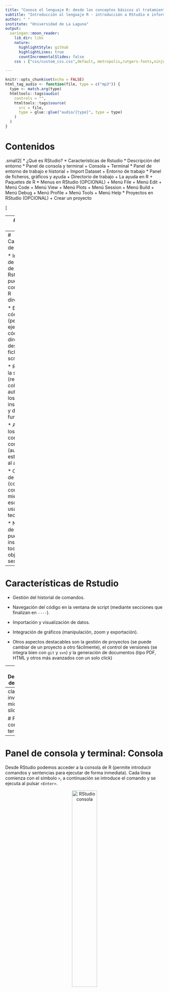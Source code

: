 ```yaml
---
title: "Conoce el lenguaje R: desde los conceptos básicos al tratamiento de datos y gráficos"
subtitle: "Introducción al lenguaje R - introducción a RStudio e informes. " 
author: " "
institute: "Universidad de La Laguna"
output:
  xaringan::moon_reader:
    lib_dir: libs
    nature:
      highlightStyle: github
      highlightLines: true
      countIncrementalSlides: false
    css : ["css/custom_css.css",default, metropolis,rutgers-fonts,ninjutsu]

---
```





```r
knitr::opts_chunk$set(echo = FALSE)
html_tag_audio <- function(file, type = c("mp3")) {
  type <- match.arg(type)
  htmltools::tags$audio(
    controls = "",
    htmltools::tags$source(
      src = file,
      type = glue::glue("audio/{type}", type = type)
    )
  )
}
```
# Contenidos

.small2[
* ¿Qué es RStudio?
* Características de Rstudio
* Descripción del entorno
* Panel de consola y terminal
  + Consola
  + Terminal
* Panel de entorno de trabajo e historial
  + Import Dataset
  + Entorno de trabajo
* Panel de ficheros, gráficos y ayuda
  + Directorio de trabajo
  + La ayuda en R
  + Paquetes de R
* Menus en RStudio (OPCIONAL)
  + Menú File
  + Menú Edit
  + Menú Code
  + Menú View
  + Menú Plots
  + Menú Session
  + Menú Build
  + Menú Debug
  + Menú Profile
  + Menú Tools
  + Menú Help
* Proyectos en RStudio (OPCIONAL)
  + Crear un proyecto
  


]


---
# ¿Qué es RStudio?

* RStudio es una herramienta __IDE (_Integrated Development Environment_)__ para __R__, libre y gratuita que facilita:
    * Trabajar con R y gráficos de R de forma interactiva.
    * Organizar el código y mantener múltiples proyectos.
    * Gestión de los paquetes de R (instalación, actualización,..).
    * Crear y compartir informes (utilizando un lenguaje llamado markdown).
    * Compartir código y colaborar con otros usuarios.
* RStudio es un programa desarrollado por la empresa del mismo nombre (la empresa ofrece servicios adicionales de consultoría y formación).
* RStudio __NO__ realiza ninguna operación estadística. Solo facilita realizar dichas operaciones sobre R.

<center>
<img src="img/RStudio_preview.png" width="50%" alt="RStudio"/> 
</center>


---
# Características de Rstudio

* Integración de la consola de R dentro de Rstudio (se pueden teclear comandos de R directamente).

* Ejecución de código (permite ejecutar código directamente desde un fichero de script).

* Resaltado de la sintaxis (realiza un coloreado automático de los instrucciones y de las funciones).

* Ayuda con los paréntesis, corchetes y comillas (autocompleta estos símbolos al abrirlos).

* Completado de comandos (completa los comandos mientras se escriben usando la tecla `Tab`).

* Navegador de objetos (se pueden inspeccionar todos los objetos de la sesión de R).

---
# Características de Rstudio

* Gestión del historial de comandos.

* Navegación del código en la ventana de script (mediante secciones que finalizan en `----`).

* Importación y visualización de datos.

* Integración de gráficos (manipulación, zoom y exportación).

* Otros aspectos destacables son la gestión de proyectos (se puede cambiar de un proyecto a otro fácilmente), el control de versiones (se integra bien con `git` y `svn`) y la generación de documentos (tipo PDF, HTML y otros más avanzados con un solo click)


---
# Descripción del entorno

<center>
<img src="img/RStudio_panels.png" width="90%" alt="RStudio"/> 
</center>

---
class: inverse right middle title-slide2

# Panel de consola y terminal

---
# Panel de consola y terminal: Consola

Desde RStudio podemos acceder a la consola de R (permite introducir comandos y sentencias para ejecutar de forma inmediata). Cada línea comienza con el símbolo `> `, a continuación se introduce el comando y se ejecuta al pulsar `<Enter>`.

<center>
<img src="img/RStudio_console.png" width="40%" alt="RStudio consola"/> 
</center>

La consola de R tiene algunas características muy interesantes. 

* Autocierre de paréntesis, corchetes, llaves, comillas, ....
```
# observar cómo se añade el paréntesis de cerrar al introducir el paréntesis de abrir
x<-c(1)   
```


---
# Panel de consola y terminal: Consola

* Autocompletado de comandos.
```
# empezar a escribir el comando siguiente 
sub
# observar el listado de comandos que comienzan por sub, moverse a subset 
# y pulsar la tecla <Tab>
subset()
# ahora volver a pulsar <Tab> para ver los argumentos con los que se invoca la función
```

---
# Panel de consola y terminal: Consola

* Historial de comandos: Podemos revisar los comandos que hemos introducido de varias formas
    * Pulsando las teclas de fecha arriba (&#x25B2;) se retrocede uno a uno hacia atrás. 
    * Pulsando __Ctrl+&#x25B2;__ se desplega un panel con los comandos históricos.
    * Revisando la pestaña __History__ al lado de __Environment__

<center>
<img src="img/Rstudio_history.png" width="60%" alt="RStudio history"/> 
</center>

En esta pestaña __History__ se pueden seleccionar uno o varios comandos usando la tecla `<Shift>` y luego ejecutar pulsando `<Enter>` o pulsando en __To Console__. El historial se puede borrar parcialmente con `<Supr>` o completamente haciendo click en el botón de la escoba.  


---
# Panel de consola y terminal: Consola


* Control de ejecución de comandos multilínea: Cuando se introduce un comando de R en varias líneas, R utiliza el símbolo `+` al principio de la línea hasta que se complete el comando.
<center>
<img src="img/RStudio_console2.png" width="30%" alt="RStudio consola multilínea"/> 
</center>

**IMPORTANTE** Muchas veces, si no se ha cerrado correctamente un paréntesis, corchete, llave, comillas, ....la consola se queda en este estado temporal hasta que se introduzca el correspondiente caracter de cierre o pulsando `<ESC>`. La única forma de "desbloquear" R consiste en corregir esta omisión aquí mismo en la consola o cerrando la sesión de R (menú `Session`).

* Control de ejecución de comando: Cuando se introduce un comando de R que tarda bastante en ejecutar aparece un icono rojo de `STOP` con el cual se puede interrumpir la ejecución en caso de que la ejecución se alargue demasiado.
<center>
<img src="img/RStudio_console3.png" width="40%" alt="RStudio consola ejecución"/> 
</center>


---
# Panel de consola y terminal: Terminal

* La pestaña __Terminal__ permite ejecutar desde dentro de RStudio un comando de sistema 
<center>
<img src="img/Rstudio_terminal.png" width="80%" alt="RStudio terminal"/> 
</center>

---
class: inverse right middle title-slide2

# Panel de entorno de trabajo e historial

---
# Panel de entorno de trabajo e historial: Import Dataset

* Ya hemos visto que en RStudio existe la opción de cargar datos externos a través de "Import Dataset" en la pestaña __Environment__ 

<center>
<img src="img/Rstudio_import_dataset.png" width="40%" alt="Importar datos"/>
</center>


---
# Panel de entorno de trabajo e historial: Import Dataset

* Hay dos opciones básicas para cargar datos en formato plano (*.txt, *.csv) 

.pull-left2[

a) con read.table() o read.csv() de la librería __base__
<center>
<img src="img/Rstudio_read_base.png" width="90%" alt="From Text (base)"/>
</center>
<br/>
]

.pull-right2[

b) con read\_csv() de la librería __readr__
<center>
<img src="img/Rstudio_read_readr.png" width="90%" alt="From Text (readr)"/>
</center>
<br/><br/><br/>
]


* También se pueden cargar archivos de otros formatos (*.xls, *.ods, *.sav, *.sas)

---
# Panel de entorno de trabajo e historial: Import Dataset

* Ahora sí, vamos a importar un conjunto de datos. Descargamos el archivo [https://raw.githubusercontent.com/cpgonzal/cursoIntroR2018/gh-pages/ddt.txt](https://raw.githubusercontent.com/cpgonzal/cursoIntroR2018/gh-pages/ddt.txt) en nuestro directorio de trabajo. 

* Vamos a importar el conjunto de datos mediante "Import Dataset"
<center>
<img src="img/Rstudio_import_dataset.png" width="20%" alt="Importar datos"/>
</center>
y seleccionamos la opción "From text (base)" (o "From text (readr)").

* Por ejemplo, con la opción "From text (base)" seleccionamos el archivo y RStudio deduce casi todas las opciones de importación:
    * __Heading__: si trae el nombre de la variable.
    * __Separator__: tipo de separador entre datos.
    * __Decimal__: símbolo para el punto decimal.
    * __Quote__: símbolo para los comentarios.


---
# Panel de entorno de trabajo e historial: Entorno de trabajo

* Además de la opción de "Import Dataset", en la pestaña __Environment__ podemos observar los objetos que hemos creado en nuestra sesión de R

* Supongamos que creamos las siguientes estructuras de datos
```r
A.variable<-1
B.vector<-1:5
C.lista<-list(elem1=1,elem2=1:3,elem3=matrix(1:6,ncol=2),elem4=data.frame(col1=1:3,col2=5:7))
D.matriz<-matrix(1:6,nrow=3)
E.dataframe<-data.frame(col1=1:4,col2=c(34.1,23.4,36.3,29.7))
```

<center>
<img src="img/Rstudio_environment1.png" width="80%" alt="RStudio workspace"/> 
</center>

---
# Panel de entorno de trabajo e historial: Entorno de trabajo

* Podemos examinar los atributos de los objetos pulsando en el icono de color azul y blanco. Si pinchamos sobre un objeto de tipo `Data` podemos visualizar las estructuras de datos que contiene.
<center>
<img src="img/Rstudio_environment2.png" width="80%" alt="RStudio workspace"/> 
</center>

---
class: inverse right middle title-slide2

# Panel de ficheros, gráficos y ayuda

---
# Panel de ficheros, gráficos y ayuda

* En RStudio hay un panel que nos permite gestionar los ficheros de nuestro sistema
<center>
<img src="img/Rstudio_files_panel.png" width="80%" alt="Panel de archivos"/>
</center>

* En este panel podemos seleccionar una carpeta de nuestro ordenador en la que queramos trabajar (hacer click en `...`)  

* Seleccionamos la carpeta que nos interese y en el panel podemos visualizar su contenido.


---
# Panel de ficheros, gráficos y ayuda: directorio de trabajo

* Si queremos que en este trabajo se guarden y cargen los archivos con los que queramos trabajar, entonces podemos decirle a R que este será nuestro __directorio de trabajo__

<center>
<img src="img/Rstudio_working_directory.png" width="80%" alt="Directorio de trabajo"/>
</center>

* Hacemos click en "Set as working directory" y Rstudio ejecuta el comando el comando `setwd(ruta_a_carpeta)`. 
* A partir de ahora, a R le será mucho más fácil encontrar los archivos ya que no necesitamos poner la ruta de acceso a los mismos. Podemos pasar directamente a la opción de "Imoprt dataset" para cargar un archivo.


---
# Panel de ficheros, gráficos y ayuda: la ayuda en R

* En R podemos acceder a la ayuda de un comando escribiendo `?` delante del comando que nos interese
```r
?mean
```

* También podemos acceder a la ayuda de un comando si lo escribimos en una venta de R-script, lo seleccionamos y pulsamos __F1__

---
# Panel de ficheros, gráficos y ayuda: la ayuda en R

<center>
<img src="img/R-help.png" width="90%" alt="Ayuda de R"/>
</center>


---
# Panel de ficheros, gráficos y ayuda: paquetes de R

* Los paquetes en R son colecciones de funciones y conjunto de datos desarrollados por la comunidad de usuarios de R. Estos incrementan la potencialidad de R mejorando las funcionalidades base en R, o añadiendo de nuevas. 

* El repositorio oficial se llama CRAN recoge cerca de 10.000 paquetes publicados. Si alguien quiere instalar un paquete de CRAN lo puede hacer a con el comando __install.packages()__ o a través del menu Tools->Install Packages
<center>
<img src="img/RStudio_install_packages.png" width="50%" alt="Instalar paquete"/>
</center>


---
# Panel de ficheros, gráficos y ayuda: paquetes de R

* Existe la posibilidad de instalar paquetes desarrollados por usuarios y ubicados en repositorios como GitHub 
<center>
<img src="img/Install_GitHub.png" width="100%" alt="Instalar paquete de GitHub"/>
</center>


---
class: inverse right middle title-slide2

# Menús de RStudio (OPCIONAL)


---
# Menús de RStudio: File

<center>
<img src="img/RStudio_menu_File.png" width="100%" alt="Menú File"/>
</center>

---
# Menús de RStudio: Edit

<center>
<img src="img/RStudio_menu_Edit.png" width="100%" alt="Menú Edit"/>
</center>

---
# Menús de RStudio: Code

<center>
<img src="img/RStudio_menu_Code.png" width="100%" alt="Menú Code"/>
</center>

---
# Menús de RStudio: View

<center>
<img src="img/RStudio_menu_View.png" width="100%" alt="Menú View"/>
</center>


---
# Menús de RStudio: Plots

<center>
<img src="img/RStudio_menu_Plot.png" width="100%" alt="Menú Plot"/>
</center>


---
# Menús de RStudio: Session

<center>
<img src="img/RStudio_menu_Session.png" width="100%" alt="Menú Session"/>
</center>

---
# Menús de RStudio: Build

<center>
<img src="img/RStudio_menu_Build.png" width="100%" alt="Menú Build"/>
</center>


---
# Menús de RStudio: Debug

<center>
<img src="img/RStudio_menu_Debug.png" width="100%" alt="Menú Debug"/>
</center>


---
# Menús de RStudio: Profile

<center>
<img src="img/RStudio_menu_Profile.png" width="100%" alt="Menú Profile"/>
</center>

---
# Menús de RStudio: Tools

<center>
<img src="img/RStudio_menu_Tools.png" width="100%" alt="Menú Tools"/>
</center>

---
# Menús de RStudio: Help

<center>
<img src="img/RStudio_menu_Help.png" width="100%" alt="Menú Help"/>
</center>


---
class: inverse right middle title-slide2

# Proyectos en RStudio (OPCIONAL)

---
# Proyectos en RStudio: Crear un proyecto


.pull-left[
* A veces tenemos muchos trabajos con R y no queremos mezclar los scripts, los datos, etc... (por ejemplo, diferentes asignaturas o proyectos de trabajo). Incluso, no nos gustar mezclar objetos de diferentes trabajos en el mismo espacio.

* Rstudio nos da la posibilidad de crear para cada trabajo un proyecto y, así, tenerlo todo bien organizado.
]


.pull-right[
<center>
<img src="img/Rstudio_create_proj.png" width="50%" alt="Crear proyecto"/>
</center>

<center>
<img src="img/Rstudio_create_proj_2.png" width="50%" alt="Crear proyecto (II)"/>
</center>
]


<center>
<table>
<tr>
<td>
<img src="img/Rstudio_create_proj_3.png" width="80%" alt="Crear proyecto (III)"/>
</td>
<td>
<img src="img/Rstudio_create_proj_4.png" width="80%" alt="Crear proyecto (IV)"/>
</td>
</tr>
</table>
</center>

---
# Proyectos en RStudio: Crear un proyecto


* El proyecto nos permite tener todo lo relacionado con un trabajo en una misma carpeta diferenciado de otros trabajos.
<center>
<img src="img/Rstudio_create_proj_5.png" width="80%" alt="Crear proyecto (V)"/>
</center>

---
# Proyectos en RStudio: Crear un proyecto

* Si cerramos nuestra sesión de Rstudio o nuestro proyecto, la próxima vez que volvamos a abrirlo nos recupera todos los objetos que hemos ido creando durante nuestro trabajo. Si queremos borrarlos todos, hacemos click en el icono de la escoba.
<center>
<img src="img/Rstudio_environment1.png" width="80%" alt="Guardar workspace"/>
</center>

* Al volver a iniciar RStudio abrirá por defecto el último proyecto en el que hayamos estado trabajando.



---
class: inverse, mline, center, middle

# Gracias


Esta presentación se ha creado con la librería [**xaringan**](https://github.com/yihui/xaringan),
utilizando [remark.js](https://remarkjs.com), [**knitr**](http://yihui.org/knitr), y [R Markdown](https://rmarkdown.rstudio.com).
